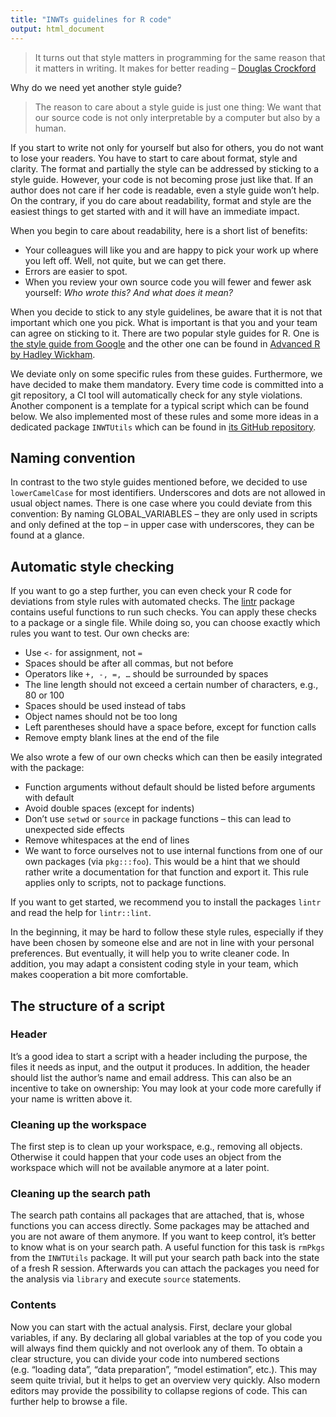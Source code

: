 ```yaml
---
title: "INWTs guidelines for R code"
output: html_document
---
```


> It turns out that style matters in programming for the same reason that it 
> matters in writing. It makes for better reading -- [Douglas Crockford](http://shop.oreilly.com/product/9780596517748.do)

Why do we need yet another style guide? 

> The reason to care about a style guide is just one thing: We want that our
> source code is not only interpretable by a computer but also by a human.

If you start to write not only for yourself but also for others, you do not want
to lose your readers. You have to start to care about format, style and
clarity. The format and partially the style can be addressed by sticking to a
style guide. However, your code is not becoming prose just like that. If an
author does not care if her code is readable, even a style guide won't help. On
the contrary, if you do care about readability, format and style are the easiest
things to get started with and it will have an immediate impact.

When you begin to care about readability, here is a short list of benefits:

- Your colleagues will like you and are happy to pick your work up where you
left off. Well, not quite, but we can get there.
- Errors are easier to spot.
- When you review your own source code you will fewer and fewer ask yourself: 
*Who wrote this? And what does it mean?*

When you decide to stick to any style guidelines, be aware that it is not that
important which one you pick. What is important is that you and your team can
agree on sticking to it. There are two popular style guides for R. One
is [the style guide from Google](https://google.github.io/styleguide/Rguide.xml)
and the other one can be found
in [Advanced R by Hadley Wickham](http://adv-r.had.co.nz/Style.html). 

We deviate only on some specific rules from these guides. Furthermore, we have
decided to make them mandatory. Every time code is committed into a git
repository, a CI tool will automatically check for any style violations. Another
component is a template for a typical script which can be found below.
We also implemented 
most of these rules and some more ideas in a dedicated package `INWTUtils` which
can be found in [its GitHub repository](https://github.com/INWT/INWTUtils).


## Naming convention

In contrast to the two style guides mentioned before, we decided to use
`lowerCamelCase` for most identifiers. Underscores and dots are not allowed in
usual object names. There is one case where you could deviate from this
convention: By naming GLOBAL_VARIABLES -- they are only used in scripts and only
defined at the top -- in upper case with underscores, they can be found at a
glance.


## Automatic style checking

If you want to go a step further, you can even check your R code for deviations
from style rules with automated
checks. The [lintr](https://cran.r-project.org/package=lintr) package contains
useful functions to run such checks. You can apply these checks to a package or
a single file. While doing so, you can choose exactly which rules you want to
test. Our own checks are:

-	Use `<-` for assignment, not `=`
-	Spaces should be after all commas, but not before
-	Operators like `+, -, =, …` should be surrounded by spaces
-	The line length should not exceed a certain number of characters, e.g., 80 or
  100
-	Spaces should be used instead of tabs
-	Object names should not be too long
- Left parentheses should have a space before, except for function calls
-	Remove empty blank lines at the end of the file

We also wrote a few of our own checks which can then be easily integrated with
the package:

-	Function arguments without default should be listed before arguments with
  default
-	Avoid double spaces (except for indents)
-	Don’t use `setwd` or `source` in package functions – this can lead to
  unexpected side effects
- Remove whitespaces at the end of lines
- We want to force ourselves not to use internal functions from one of our own
  packages (via `pkg:::foo`). This would be a hint that we should
  rather write a documentation for that function and export it. This rule
  applies only to scripts, not to package functions.

If you want to get started, we recommend you to install the packages `lintr` and
read the help for `lintr::lint`.

In the beginning, it may be hard to follow these style rules, especially if they
have been chosen by someone else and are not in line with your personal
preferences. But eventually, it will help you to write cleaner code. In addition,
you may adapt a consistent coding style in your team, which makes cooperation a
bit more comfortable.


## The structure of a script

### Header

It’s a good idea to start a script with a header including the purpose, the
files it needs as input, and the output it produces. In addition, the header
should list the author’s name and email address. This can also be an incentive
to take on ownership: You may look at your code more carefully if your name is
written above it.

### Cleaning up the workspace

The first step is to clean up your workspace, e.g., removing all objects.
Otherwise it could happen that your code uses an object from the workspace which
will not be available anymore at a later point.

### Cleaning up the search path

The search path contains all packages that are attached, that is, whose
functions you can access directly. Some packages may be attached and you are
not aware of them anymore. If you want to keep control, it's better to know what
is on your search path. A useful function for this task is `rmPkgs` from the
`INWTUtils` package. It will put your search path back into the state of a fresh
R session. Afterwards you can attach the packages you need for the analysis
via `library` and execute `source` statements.

### Contents

Now you can start with the actual analysis. First, declare your global
variables, if any. By declaring all global variables at the top of you code you
will always find them quickly and not overlook any of them. To obtain a clear
structure, you can divide your code into numbered sections (e.g. “loading data”,
“data preparation”, “model estimation”, etc.). This may seem quite trivial, but
it helps to get an overview very quickly. Also modern editors may provide the
possibility to collapse regions of code. This can further help to browse a file.

```r
```
